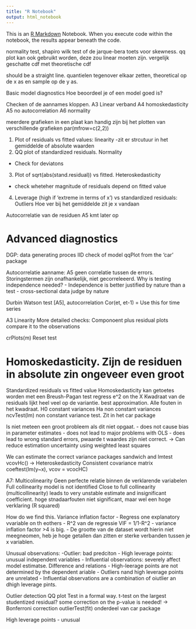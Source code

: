```yaml
---
title: "R Notebook"
output: html_notebook
---
```


This is an [R Markdown](http://rmarkdown.rstudio.com) Notebook. When you execute code within the notebook, the results appear beneath the code. 

normality test, shapiro wilk test of de jarque-bera toets voor skewness.
qq plot kan ook gebruikt worden, deze zou linear moeten zijn.
vergelijk geschatte cdf met theoretische cdf

should be a straight line.
quantielen tegenover elkaar zetten, theoretical op de x as en sample op de y as. 

Basic model diagnostics
Hoe beoordeel je of een model goed is?

Checken of de aannames kloppen.
A3 Linear verband
A4 homoskedasticity
A5 no autocorrelation
A6 normality

meerdere grafieken in een plaat kan handig zijn bij het plotten van verschillende grafieken
par(mfrow=c(2,2))

1. Plot of residuals vs fitted values: linearity
-zit er strcutuur in het gemiddelde of absolute waarden
2. QQ plot of standardized residuals. Normality
- Check for deviatons 
3. Plot of sqrt(abs(stand.residual)) vs fitted. Heteroskedasticity
- check wheteher magnitude of residuals depend on fitted value
4. Leverage (high if 'extreme in terms of x') vs standardized residuals: Outliers
Hoe ver bij het gemiddelde zit je x vandaan

Autocorrelatie van de residuen A5 kmt later op

# Advanced diagnostics
DGP: data generating proces
IID check of model
qqPlot from the 'car' package

Autocorrelatie aanname: A5 geen correlatie tussen de errors. Storingstermen zijn onafhankelijk, niet gecorreleeerd.
Why is testing independence needed? 
- Independence is better justified by nature than a test
- cross-sectional data judge by nature

Durbin Watson test [A5], autocorrelation
Cor(et, et-1) = 
Use this for time series

A3 Linearity
More detailed checks:
Componoent plus residual plots
compare it to the observations

crPlots(m)
Reset test

# Homoskedasticity. Zijn de residuen in absolute zin ongeveer even groot
Standardized residuals vs fitted value
Homoskedasticity kan getoetes worden met een Breush-Pagan test
regress e^2 on the X
Kwadraat van de residuals lijkt heel veel op de variantie. best approximation. Alle fouten in het kwadraat.
H0 constant variances Ha non constant variances
ncvTest(lm) non constant variance test. Zit in het car package

Is niet meteen een groot probleem als dit niet opgaat.
- does not cause bias in parameter estimates
- does not lead to major problems with OLS
- does lead to wrong standard errors, pwaarde t waardes zijn niet correct.
-> Can reduce estimation uncertainty using weighted least squares

We can estimate the correct variance
packages sandwich and lmtest
vcovHc()
-> Heteroskedasticity Consistent covariance matrix
coeftest(lm(y~x), vcov = vcocHC)

A7: Multicolinearity
Geen perfecte relatie binnen de verklarende variabelen
Full collinearity model is not identified
Close to full collinearity (multicollinearity) leads to very unstable estimate and insignificant coefficient.
hoge stnadaarfouten niet significant, maar wel een hoge verklaring (R squared)

How do we find this.
Variance inflation factor
- Regress one explanatory vvariable on th eothers 
- R^2 van de regressie VIF = 1/1-R^2
- variance inflation factor >4 is big.
- De grootte van de dataset wordt hierin niet meegneomen, heb je hoge getallen dan zitten er sterke verbanden tussen je x variablen.

Unusual observations:
-Outlier: bad predciton
- High leverage points: unusual independent variables
- Influential observations: severely affect model estimatse.
Difference and relations
- High-leerage points are not determined by the dependent ariable
- Outliers nand high leverage points are unrelated
- Influential observations are a combination of oiutlier an dhigh leverage pints.

Outlier detection
QQ plot
Test in a formal way. t-test on the largest studentized residual?
some correction on the p-value is needed!
-> Bonferroni correction
outlierTest(fit) onderdeel van car package

High leverage points
- unusual 


